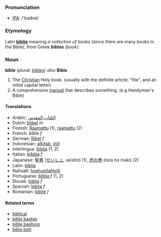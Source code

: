 === Pronunciation ===
*[[w:IPA|IPA]]: /'baɪbəl/

=== Etymology ===
Latin '''[[biblia]]''' meaning ''a collection of books'' (since there are many books in the Bible), from Greek '''biblos''' ''(book)''.

=== Noun ===
'''bible''' (plural: [[bibles]]) ''also'' '''Bible'''

#The [[Christian]] Holy book. (usually with the definite article, "the", and an initial capital letter)
#A comprehensive [[manual]] that describes something. (e.g Handyman's Bible)

==== Translations ====
*Arabic: [[الكتاب المقدس]]
*Dutch: [[bijbel]] ''m''
*Finnish: [[Raamattu]] (1), [[raamattu]] (2)
*French: bible ''f''
*German: [[Bibel]] ''f''
*Indonesian: [[alkitab]], [[injil]]
*Interlingua: [[biblia]] (1, 2)
*Italian: [[bibbia]] ''f''
*Japanese: [[聖書]] ([[せいしょ]], seisho) (1), [[虎の巻]] (tora no maki) (2)
*Latin: [[biblia]]
*Nahuatl: [[huehuetlahtolli]]
*Portuguese: [[bíblia]] ''f'' (1, 2)
*Slovak: [[biblia]] ''f''
*Spanish: [[biblia]] ''f''
*Romanian: [[biblie]] ''f''

==== Related terms====
*[[biblical]]
*[[bible basher]]
*[[bible bashing]]
*[[bible belt]]